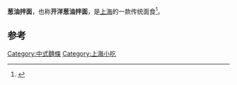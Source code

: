 {{expert|time=2019-08-22T10:28:00+00:00}}
{{Infobox Prepared Food
| name             = 葱油拌面
| image            =  
| caption          = 葱油拌面
| alternate_name   = 开洋葱油拌面
| country          = [[中国|中国]]
| region           = [[上海|上海]]
| creator          = 不详
| course           = 面食类、点心类
| served           = 
| main_ingredient  = 面条、葱、开洋
| variations       = 
| calories         =  大卡（100克）
| other            = 
}}

'''葱油拌面'''，也称'''开洋葱油拌面'''，是[[上海|上海]]的一款传统面食<ref>{{cite news|title=上海小吃 海米葱油拌面|publisher=和讯网|date=2011-08-24|url=http://news.hexun.com/2011-08-24/132765625.html|archiveurl=https://web.archive.org/web/20140202143825/http://news.hexun.com/2011-08-24/132765625.html|archivedate=2014-02-02|deadurl=yes|access-date=2014-01-29}}</ref>。

== 参考 ==
{{reflist}}

{{飲食小作品}}

[[Category:中式麵條|Category:中式麵條]]
[[Category:上海小吃|Category:上海小吃]]